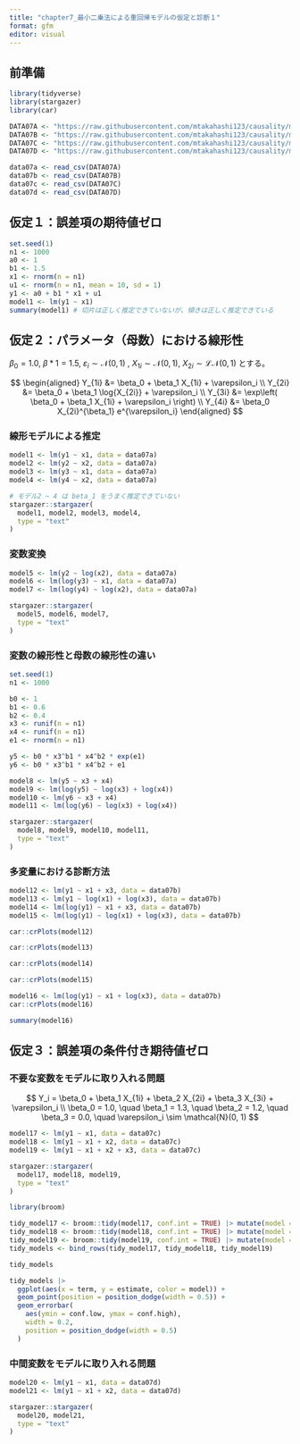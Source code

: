 ```yaml
---
title: "chapter7_最小二乗法による重回帰モデルの仮定と診断１"
format: gfm
editor: visual
---
```


## 前準備

```r
library(tidyverse)
library(stargazer)
library(car)

DATA07A <- "https://raw.githubusercontent.com/mtakahashi123/causality/main/data07a.csv"
DATA07B <- "https://raw.githubusercontent.com/mtakahashi123/causality/main/data07b.csv"
DATA07C <- "https://raw.githubusercontent.com/mtakahashi123/causality/main/data07c.csv"
DATA07D <- "https://raw.githubusercontent.com/mtakahashi123/causality/main/data07d.csv"

data07a <- read_csv(DATA07A)
data07b <- read_csv(DATA07B)
data07c <- read_csv(DATA07C)
data07d <- read_csv(DATA07D)
```

## 仮定１：誤差項の期待値ゼロ

```r
set.seed(1)
n1 <- 1000
a0 <- 1
b1 <- 1.5
x1 <- rnorm(n = n1)
u1 <- rnorm(n = n1, mean = 10, sd = 1)
y1 <- a0 + b1 * x1 + u1
model1 <- lm(y1 ~ x1)
summary(model1) # 切片は正しく推定できていないが、傾きは正しく推定できている
```

## 仮定２：パラメータ（母数）における線形性

$\beta_0 = 1.0$, $\beta*1 = 1.5$, $\varepsilon_i \sim \mathcal{N}(0, 1)$ , $X_{1i} \sim \mathcal{N}(0, 1)$, $X_{2i} \sim \mathcal{LN}(0, 1)$ とする。

$$
\begin{aligned}
Y_{1i} &= \beta_0 + \beta_1 X_{1i} + \varepsilon_i \\
Y_{2i} &= \beta_0 + \beta_1 \log{X_{2i}} + \varepsilon_i \\
Y_{3i} &= \exp\left( \beta_0 + \beta_1 X_{1i} + \varepsilon_i \right) \\
Y_{4i} &= \beta_0 X_{2i}^{\beta_1} e^{\varepsilon_i}
\end{aligned}
$$

### 線形モデルによる推定

```r
model1 <- lm(y1 ~ x1, data = data07a)
model2 <- lm(y2 ~ x2, data = data07a)
model3 <- lm(y3 ~ x1, data = data07a)
model4 <- lm(y4 ~ x2, data = data07a)

# モデル2 ~ 4 は beta_1 をうまく推定できていない
stargazer::stargazer(
  model1, model2, model3, model4,
  type = "text"
)
```

### 変数変換

```r
model5 <- lm(y2 ~ log(x2), data = data07a)
model6 <- lm(log(y3) ~ x1, data = data07a)
model7 <- lm(log(y4) ~ log(x2), data = data07a)

stargazer::stargazer(
  model5, model6, model7,
  type = "text"
)
```

### 変数の線形性と母数の線形性の違い

```r
set.seed(1)
n1 <- 1000

b0 <- 1
b1 <- 0.6
b2 <- 0.4
x3 <- runif(n = n1)
x4 <- runif(n = n1)
e1 <- rnorm(n = n1)

y5 <- b0 * x3^b1 * x4^b2 * exp(e1)
y6 <- b0 * x3^b1 * x4^b2 + e1

model8 <- lm(y5 ~ x3 + x4)
model9 <- lm(log(y5) ~ log(x3) + log(x4))
model10 <- lm(y6 ~ x3 + x4)
model11 <- lm(log(y6) ~ log(x3) + log(x4))

stargazer::stargazer(
  model8, model9, model10, model11,
  type = "text"
)
```

### 多変量における診断方法

```r
model12 <- lm(y1 ~ x1 + x3, data = data07b)
model13 <- lm(y1 ~ log(x1) + log(x3), data = data07b)
model14 <- lm(log(y1) ~ x1 + x3, data = data07b)
model15 <- lm(log(y1) ~ log(x1) + log(x3), data = data07b)
```

```r
car::crPlots(model12)
```

```r
car::crPlots(model13)
```

```r
car::crPlots(model14)
```

```r
car::crPlots(model15)
```

```r
model16 <- lm(log(y1) ~ x1 + log(x3), data = data07b)
car::crPlots(model16)
```

```r
summary(model16)
```

## 仮定３：誤差項の条件付き期待値ゼロ

### 不要な変数をモデルに取り入れる問題

$$
Y_i = \beta_0 + \beta_1 X_{1i} + \beta_2 X_{2i} + \beta_3 X_{3i} + \varepsilon_i \\
\beta_0 = 1.0, \quad \beta_1 = 1.3, \quad \beta_2 = 1.2, \quad \beta_3 = 0.0, \quad \varepsilon_i \sim \mathcal{N}(0, 1)
$$

```r
model17 <- lm(y1 ~ x1, data = data07c)
model18 <- lm(y1 ~ x1 + x2, data = data07c)
model19 <- lm(y1 ~ x1 + x2 + x3, data = data07c)

stargazer::stargazer(
  model17, model18, model19,
  type = "text"
)
```

```r
library(broom)

tidy_model17 <- broom::tidy(model17, conf.int = TRUE) |> mutate(model = "model17")
tidy_model18 <- broom::tidy(model18, conf.int = TRUE) |> mutate(model = "model18")
tidy_model19 <- broom::tidy(model19, conf.int = TRUE) |> mutate(model = "model19")
tidy_models <- bind_rows(tidy_model17, tidy_model18, tidy_model19)

tidy_models
```

```r
tidy_models |>
  ggplot(aes(x = term, y = estimate, color = model)) +
  geom_point(position = position_dodge(width = 0.5)) +
  geom_errorbar(
    aes(ymin = conf.low, ymax = conf.high),
    width = 0.2,
    position = position_dodge(width = 0.5)
  )
```

### 中間変数をモデルに取り入れる問題

```r
model20 <- lm(y1 ~ x1, data = data07d)
model21 <- lm(y1 ~ x1 + x2, data = data07d)

stargazer::stargazer(
  model20, model21,
  type = "text"
)
```

